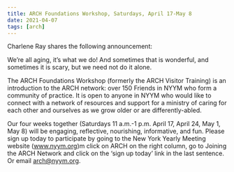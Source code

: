 ```yaml
---
title: ARCH Foundations Workshop, Saturdays, April 17-May 8
date: 2021-04-07
tags: [arch]
---
```


Charlene Ray shares the following announcement:

We’re all aging, it’s what we do! And sometimes that is wonderful, and sometimes it is scary, but we need not do it alone.

The ARCH Foundations Workshop (formerly the ARCH Visitor Training) is an introduction to the ARCH network: over 150 Friends in NYYM who form a community of practice. It is open to anyone in NYYM who would like to connect with a network of resources and support for a ministry of caring for each other and ourselves as we grow older or are differently-abled.

Our four weeks together (Saturdays 11 a.m.-1 p.m. April 17, April 24, May 1, May 8) will be engaging, reflective, nourishing, informative, and fun. Please sign up today to participate by going to the New York Yearly Meeting website (www.nyym.org)m click on ARCH on the right column, go to Joining the ARCH Network and click on the ‘sign up today’ link in the last sentence. Or email arch@nyym.org.
